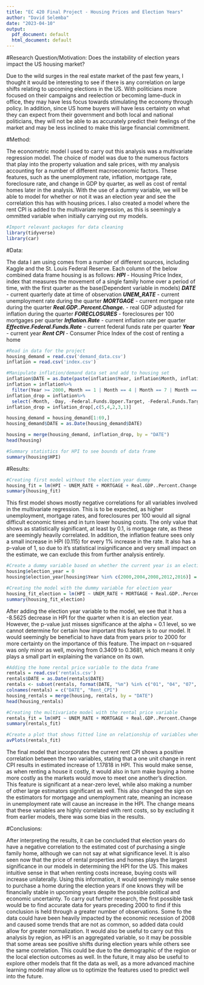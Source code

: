 ```yaml
---
title: "EC 420 Final Project - Housing Prices and Election Years"
author: "David Selemba"
date: "2023-04-10"
output:
  pdf_document: default
  html_document: default
---
```


#Research Question/Motivation: Does the instability of election years impact the US housing market? 

Due to the wild surges in the real estate market of the past few years, I thought it would be interesting to see if there is any correlation on large shifts relating to upcoming elections in the US. With politicians more focused on their campaigns and reelection or becoming lame-duck in office, they may have less focus towards stimulating the economy through policy. In addition, since US home buyers will have less certainty on what they can expect from their government and both local and national politicians, they will not be able to as accurately predict their feelings of the market and may be less inclined to make this large financial commitment. 


#Method: 

The econometric model I used to carry out this analysis was a multivariate regression model. The choice of model was due to the numerous factors that play into the property valuation and sale prices, with my analysis accounting for a number of different macroeconomic factors. These features, such as the unemployment rate, inflation, mortgage rate, foreclosure rate, and change in GDP by quarter, as well as cost of rental homes later in the analysis. With the use of a dummy variable, we will be able to model for whether or not it was an election year and see the correlation this has with housing prices. I also created a model where the rent CPI is added to the multivariate regression, as this is seemingly a ommitted variable when initially carrying out my models.


```r
#Import relevant packages for data cleaning
library(tidyverse)
library(car)
```


#Data:

The data I am using comes from a number of different sources, including Kaggle and the St. Louis Federal Reserve. Each column of the below combined data frame housing is as follows:
***HPI*** - Housing Price Index, index that measures the movement of a single family home over a period of time, with the first quarter as the base(Dependent variable in models)
***DATE*** - current quarterly date at time of observation
***UNEM_RATE*** - current unemployment rate during the quarter
***MORTGAGE*** - current mortgage rate during the quarter
***Real.GDP..Percent.Change.*** - real GDP adjusted for inflation during the quarter
***FORECLOSURES*** - foreclosures per 100 mortgages per quarter
***Inflation.Rate*** - current inflation rate per quarter
***Effective.Federal.Funds.Rate*** - current federal funds rate per quarter
***Year*** - current year
***Rent CPI*** - Consumer Price Index of the cost of renting a home

```r
#Read in data for the project
housing_demand = read.csv('demand_data.csv')
inflation = read.csv('index.csv')
```

```r
#Manipulate inflation/demand data set and add to housing set
inflation$DATE = as.Date(paste(inflation$Year, inflation$Month, inflation$Day, sep = "-"))
inflation = inflation%>%
  filter(Year >= 2000, Month == 1 | Month == 4 | Month == 7 | Month == 10, Day == 1)
inflation_drop = inflation%>%
  select(-Month, -Day, -Federal.Funds.Upper.Target, -Federal.Funds.Target.Rate, -Federal.Funds.Lower.Target, -Unemployment.Rate)
inflation_drop = inflation_drop[,c(5,4,2,3,1)]

housing_demand = housing_demand[1:69,]
housing_demand$DATE = as.Date(housing_demand$DATE)

housing = merge(housing_demand, inflation_drop, by = "DATE")
head(housing)
```

```r
#Summary statistics for HPI to see bounds of data frame
summary(housing$HPI)
```

#Results:

```r
#Creating first model without the election year dummy
housing_fit = lm(HPI ~ UNEM_RATE + MORTGAGE + Real.GDP..Percent.Change. + Inflation.Rate +FORECLOSURES, housing)
summary(housing_fit)
```
This first model shows mostly negative correlations for all variables involved in the multivariate regression. This is to be expected, as higher unemployment, mortgage rates, and foreclosures per 100 would all signal difficult economic times and in turn lower housing costs. The only value that shows as statistically significant, at least by 0.1, is mortgage rate, as these are seemingly heavily correlated. In addition, the inflation feature sees only a small increase in HPI (0.115) for every 1% increase in the rate. It also has a p-value of 1, so due to it's statistical insignificance and very small impact on the estimate, we can exclude this from further analysis entirely.


```r
#Create a dummy variable based on whether the current year is an election year (i.e. 2000, 2004, etc.)
housing$election_year = 0
housing$election_year[housing$Year %in% c(2000,2004,2008,2012,2016)] = 1
```

```r
#Creating the model with the dummy variable for election year
housing_fit_election = lm(HPI ~ UNEM_RATE + MORTGAGE + Real.GDP..Percent.Change. +FORECLOSURES + election_year, housing)
summary(housing_fit_election)
```
After adding the election year variable to the model, we see that it has a -8.5625 decrease in HPI for the quarter when it is an election year. However, the p-value just misses significance at the alpha = 0.1 level, so we cannot determine for certain how important this feature is to our model. It would seemingly be beneficial to have data from years prior to 2000 for more certainty on the importance of this feature. The impact on r-squared was only minor as well, moving from 0.3409 to 0.3681, which means it only plays a small part in explaining the variance on its own.


```r
#Adding the home rental price variable to the data frame
rentals = read.csv('rentals.csv')
rentals$DATE = as.Date(rentals$DATE)
rentals <- subset(rentals, format(DATE, "%m") %in% c("01", "04", "07", "10"))
colnames(rentals) = c("DATE", "Rent_CPI")
housing_rentals = merge(housing, rentals, by = "DATE")
head(housing_rentals)
```


```r
#Creating the multivariate model with the rental price variable
rentals_fit = lm(HPI ~ UNEM_RATE + MORTGAGE + Real.GDP..Percent.Change. +FORECLOSURES + election_year + Rent_CPI, housing_rentals)
summary(rentals_fit)
```
```r
#Create a plot that shows fitted line on relationship of variables when all other predictor features are held constant
avPlots(rentals_fit)
```

The final model that incorporates the current rent CPI shows a positive correlation between the two variables, stating that a one unit change in rent CPI results in estimated increase of 1.17818 in HPI. This would make sense, as when renting a house it costly, it would also in turn make buying a home more costly as the markets would move to meet one another's direction. This feature is significant at a near-zero level, while also making a number of other large estimators significant as well. This also changed the sign on the estimators for mortgage and unemployment rate, meaning an increase in unemployment rate will cause an increase in the HPI. The change means that these variables are highly correlated with rent costs, so by excluding it from earlier models, there was some bias in the results.



#Conclusions:

After interpreting the results, it can be concluded that election years do have a negative correlation to the estimated cost of purchasing a single family home, although we can not say at what significance level. It is also seen now that the price of rental properties and homes plays the largest significance in our models in determining the HPI for the US. This makes intuitive sense in that when renting costs increase, buying costs will increase unilaterally. Using this information, it would seemingly make sense to purchase a home during the election years if one knows they will be financially stable in upcoming years despite the possible political and economic uncertainty. To carry out further research, the first possible task would be to find accurate data for years preceding 2000 to find if this conclusion is held through a greater number of observations. Some fo the data could have been heavily impacted by the economic recession of 2008 and caused some trends that are not as common, so added data could allow for greater normalization. It would also be useful to carry out this analysis by region, as HPI is an aggregated variable, so it may be possible that some areas see positive shifts during election years while others see the same correlation. This could be due to the demographic of the region or the local election outcomes as well. In the future, it may also be useful to explore other models that fit the data as well, as a more advanced machine learning model may allow us to optimize the features used to predict well into the future. 

